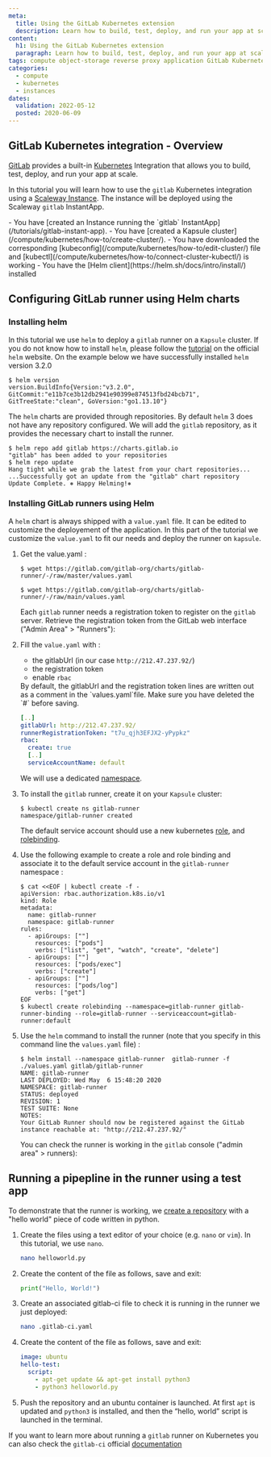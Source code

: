 ```yaml
---
meta:
  title: Using the GitLab Kubernetes extension
  description: Learn how to build, test, deploy, and run your app at scale using the GitLab Kubernetes integration
content:
  h1: Using the GitLab Kubernetes extension
  paragraph: Learn how to build, test, deploy, and run your app at scale using the GitLab Kubernetes integration
tags: compute object-storage reverse proxy application GitLab Kubernetes
categories:
  - compute
  - kubernetes
  - instances
dates:
  validation: 2022-05-12
  posted: 2020-06-09
---
```


## GitLab Kubernetes integration - Overview

[GitLab](https://about.gitlab.com/) provides a built-in [Kubernetes](https://kubernetes.io) Integration that allows you to build, test, deploy, and run your app at scale.

In this tutorial you will learn how to use the `gitlab` Kubernetes integration using a [Scaleway Instance](https://www.scaleway.com/en/virtual-instances/).
The instance will be deployed using the Scaleway `gitlab` InstantApp.

<Message type="requirement">
  - You have [created an Instance running the `gitlab` InstantApp](/tutorials/gitlab-instant-app).
  - You have [created a Kapsule cluster](/compute/kubernetes/how-to/create-cluster/).
  - You have downloaded the corresponding [kubeconfig](/compute/kubernetes/how-to/edit-cluster/) file and [kubectl](/compute/kubernetes/how-to/connect-cluster-kubectl/) is working
  - You have the [Helm client](https://helm.sh/docs/intro/install/) installed
</Message>

## Configuring GitLab runner using Helm charts

### Installing helm

In this tutorial we use `helm` to deploy a `gitlab` runner on a `Kapsule` cluster.
If you do not know how to install `helm`, please follow the [tutorial](https://helm.sh/docs/intro/install/) on the official `helm` website.
On the example below we have successfully installed `helm` version 3.2.0

```
$ helm version
version.BuildInfo{Version:"v3.2.0", GitCommit:"e11b7ce3b12db2941e90399e874513fbd24bcb71", GitTreeState:"clean", GoVersion:"go1.13.10"}
```

The `helm` charts are provided through repositories. By default `helm` 3 does not have any repository configured.
We will add the `gitlab` repository, as it provides the necessary chart to install the runner.

```
$ helm repo add gitlab https://charts.gitlab.io
"gitlab" has been added to your repositories
$ helm repo update
Hang tight while we grab the latest from your chart repositories...
...Successfully got an update from the "gitlab" chart repository
Update Complete. ⎈ Happy Helming!⎈
```

### Installing GitLab runners using Helm

A `helm` chart is always shipped with a `value.yaml` file. It can be edited to customize the deployement of the application.
In this part of the tutorial we customize the `value.yaml` to fit our needs and deploy the runner on `kapsule`.

1. Get the value.yaml :
    ```
    $ wget https://gitlab.com/gitlab-org/charts/gitlab-runner/-/raw/master/values.yaml
    ```

    ```
    $ wget https://gitlab.com/gitlab-org/charts/gitlab-runner/-/raw/main/values.yaml
    ```

    Each `gitlab` runner needs a registration token to register on the `gitlab` server.
    Retrieve the registration token from the GitLab web interface ("Admin Area" > "Runners"):

    <Lightbox src="scaleway-token.webp" alt="" />

    <Lightbox src="scaleway-token.webp" alt="" />
2. Fill the `value.yaml` with :
    - the gitlabUrl (in our case `http://212.47.237.92/`)
    - the registration token
    - enable `rbac`

    <Message type="note">
      By default, the gitlabUrl and the registration token lines are written out as a comment in the `values.yaml`file. Make sure you have deleted the `#` before saving.
    </Message>

    ```yaml
    [..]
    gitlabUrl: http://212.47.237.92/
    runnerRegistrationToken: "t7u_qjh3EFJX2-yPypkz"
    rbac:
      create: true
      [..]
      serviceAccountName: default
    ```

    We will use a dedicated [namespace](https://kubernetes.io/docs/concepts/overview/working-with-objects/namespaces/).
3. To install the `gitlab` runner, create it on your `Kapsule` cluster:
    ```
    $ kubectl create ns gitlab-runner
    namespace/gitlab-runner created
    ```

    The default service account should use a new kubernetes [role](https://kubernetes.io/docs/reference/access-authn-authz/rbac/#role-example), and [rolebinding](https://kubernetes.io/docs/reference/access-authn-authz/rbac/#rolebinding-example).
4. Use the following example to create a role and role binding and associate it to the default service account in the `gitlab-runner` namespace :
    ```
    $ cat <<EOF | kubectl create -f -
    apiVersion: rbac.authorization.k8s.io/v1
    kind: Role
    metadata:
      name: gitlab-runner
      namespace: gitlab-runner
    rules:
      - apiGroups: [""]
        resources: ["pods"]
        verbs: ["list", "get", "watch", "create", "delete"]
      - apiGroups: [""]
        resources: ["pods/exec"]
        verbs: ["create"]
      - apiGroups: [""]
        resources: ["pods/log"]
        verbs: ["get"]
    EOF
    $ kubectl create rolebinding --namespace=gitlab-runner gitlab-runner-binding --role=gitlab-runner --serviceaccount=gitlab-runner:default
    ```
5. Use the `helm` command to install the runner (note that you specify in this command line the `values.yaml` file) :
    ```
    $ helm install --namespace gitlab-runner  gitlab-runner -f ./values.yaml gitlab/gitlab-runner
    NAME: gitlab-runner
    LAST DEPLOYED: Wed May  6 15:48:20 2020
    NAMESPACE: gitlab-runner
    STATUS: deployed
    REVISION: 1
    TEST SUITE: None
    NOTES:
    Your GitLab Runner should now be registered against the GitLab instance reachable at: "http://212.47.237.92/"
    ```

    You can check the runner is working in the `gitlab` console ("admin area" > runners):
    <Lightbox src="scaleway-runnerok.webp" alt="" />

## Running a pipepline in the runner using a test app

To demonstrate that the runner is working, we [create a repository](https://docs.gitlab.com/ee/user/project/repository/#create-a-repository) with a "hello world" piece of code written in python.

1. Create the files using a text editor of your choice (e.g. `nano` or `vim`). In this tutorial, we use `nano`.
    ```bash
    nano helloworld.py
    ```
2. Create the content of the file as follows, save and exit:
    ```python
    print("Hello, World!")
    ```
3. Create an associated gitlab-ci file to check it is running in the runner we just deployed:
    ```bash
    nano .gitlab-ci.yaml
    ```
4. Create the content of the file as follows, save and exit:
    ```yaml
    image: ubuntu
    hello-test:
      script:
        - apt-get update && apt-get install python3
        - python3 helloworld.py
    ```
5. Push the repository and an ubuntu container is launched. At first `apt` is updated and `python3` is installed, and then the “hello, world” script is launched in the terminal.
    <Lightbox src="scaleway-job1.webp" alt="" />
    <Lightbox src="scaleway-job2.webp" alt="" />

If you want to learn more about running a `gitlab` runner on Kubernetes you can also check the `gitlab-ci` official [documentation](https://docs.gitlab.com/runner/install/kubernetes.html)
